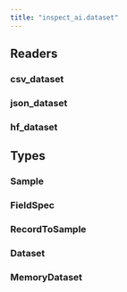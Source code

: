 ```yaml
---
title: "inspect_ai.dataset"
---
```


## Readers

### csv_dataset
### json_dataset
### hf_dataset

## Types

### Sample
### FieldSpec
### RecordToSample
### Dataset
### MemoryDataset

